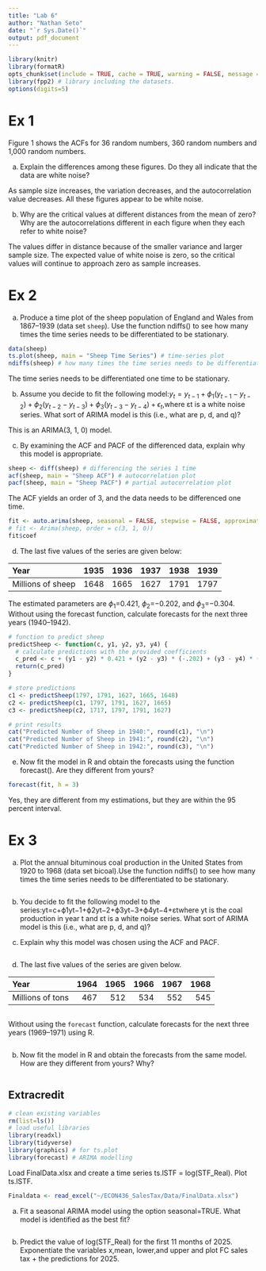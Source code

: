 ```yaml
---
title: "Lab 6"
author: "Nathan Seto"
date: "`r Sys.Date()`"
output: pdf_document
---
```


```r
library(knitr)
library(formatR)
opts_chunk$set(include = TRUE, cache = TRUE, warning = FALSE, message = FALSE, tidy = TRUE)
library(fpp2) # library including the datasets.
options(digits=5)
```

# Ex 1
Figure 1 shows the ACFs for 36 random numbers, 360 random numbers and 1,000 random numbers.


a. Explain the differences among these figures. Do they all indicate that the data are white noise?


As sample size increases, the variation decreases, and the autocorrelation value decreases. All these figures appear to be white noise.


b. Why are the critical values at different distances from the mean of zero? Why are the autocorrelations different in each figure when they each refer to white noise?


The values differ in distance because of the smaller variance and larger sample size. The expected value of white noise is zero, so the critical values will continue to approach zero as sample increases.


# Ex 2
a. Produce a time plot of the sheep population of England and Wales from 1867--1939 (data set `sheep`). Use the function ndiffs() to see how many times the time series needs to be differentiated to be stationary.

```r
data(sheep)
ts.plot(sheep, main = "Sheep Time Series") # time-series plot
ndiffs(sheep) # how many times the time series needs to be differentiated to become stationary
```

The time series needs to be differentiated one time to be stationary.

b. Assume you decide to fit the following model:$y_t=y_{t−1}+\phi_1(y_{t−1}−y_{t−2})+\phi_2(y_{t−2}−y_{t−3})+\phi_3(y_{t−3}−y_{t−4})+\epsilon_t$,where εt is a white noise series. What sort of ARIMA model is this (i.e., what are p, d, and q)?


This is an ARIMA(3, 1, 0) model.


c. By examining the ACF and PACF of the differenced data, explain why this model is appropriate.

```r
sheep <- diff(sheep) # differencing the series 1 time
acf(sheep, main = "Sheep ACF") # autocorrelation plot
pacf(sheep, main = "Sheep PACF") # partial autocorrelation plot
```

The ACF yields an order of 3, and the data needs to be differenced one time.


```r
fit <- auto.arima(sheep, seasonal = FALSE, stepwise = FALSE, approximation = FALSE)
# fit <- Arima(sheep, order = c(3, 1, 0))
fit$coef
```


d. The last five values of the series are given below:

|Year              | 1935| 1936| 1937| 1938| 1939|
|:-----------------|----:|----:|----:|----:|----:|
|Millions of sheep | 1648| 1665| 1627| 1791| 1797|

The estimated parameters are $\phi_1$=0.421, $\phi_2$=−0.202, and $\phi_3$=−0.304. Without using the forecast function, calculate forecasts for the next three years (1940–1942). 

```r
# function to predict sheep
predictSheep <- function(c, y1, y2, y3, y4) {
  # calculate predictions with the provided coefficients
  c_pred <- c + (y1 - y2) * 0.421 + (y2 - y3) * (-.202) + (y3 - y4) * (-.304) # y1 = y_{t-1}, y2 = y_{t-2}, etc.
  return(c_pred)
}

# store predictions
c1 <- predictSheep(1797, 1791, 1627, 1665, 1648)
c2 <- predictSheep(c1, 1797, 1791, 1627, 1665)
c3 <- predictSheep(c2, 1717, 1797, 1791, 1627)

# print results
cat("Predicted Number of Sheep in 1940:", round(c1), "\n")
cat("Predicted Number of Sheep in 1941:", round(c2), "\n")
cat("Predicted Number of Sheep in 1942:", round(c3), "\n")
```


e. Now fit the model in R and obtain the forecasts using the function forecast(). Are they different from yours?

```r
forecast(fit, h = 3)
```


Yes, they are different from my estimations, but they are within the 95 percent interval.


# Ex 3

a. Plot the annual bituminous coal production in the United States from 1920 to 1968 (data set bicoal).Use the function ndiffs() to see how many times the time series needs to be differentiated to be stationary.

```r

```

b. You decide to fit the following model to the series:yt=c+ϕ1yt−1+ϕ2yt−2+ϕ3yt−3+ϕ4yt−4+εtwhere yt is the coal production in year t and εt is a white noise series. What sort of ARIMA model is this (i.e., what are p, d, and q)?


c. Explain why this model was chosen using the ACF and PACF.

```r

```


d. The last five values of the series are given below.

|Year              | 1964| 1965| 1966| 1967| 1968|
|:-----------------|----:|----:|----:|----:|----:|
|Millions of tons  | 467 | 512 | 534 | 552 | 545 |

```r

```

Without using the `forecast` function, calculate forecasts for the next three years (1969--1971) using R.
```r


```



b. Now fit the model in R and obtain the forecasts from the same model. How are they different from yours? Why?

```r
```



## Extracredit

```r
# clean existing variables
rm(list=ls())
# load useful libraries
library(readxl)
library(tidyverse)
library(graphics) # for ts.plot
library(forecast) # ARIMA modelling
```

Load FinalData.xlsx and create a time series ts.lSTF = log(STF_Real). Plot ts.lSTF.

```r
Finaldata <- read_excel("~/ECON436_SalesTax/Data/FinalData.xlsx")
```

a. Fit a seasonal ARIMA model using the option seasonal=TRUE. What model is identified as the best fit?

```r

```
b.	Predict the value of log(STF_Real) for the first 11 months of 2025. Exponentiate the variables x,mean, lower,and upper and plot FC sales tax + the predictions for 2025.

```r


```